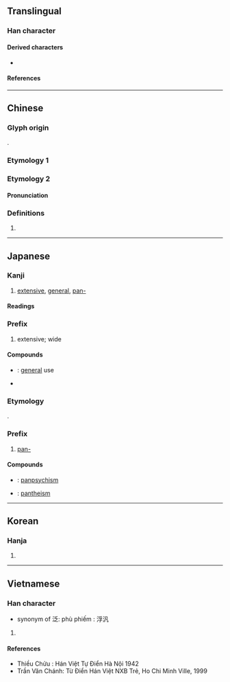 {{also|泛}}
{{character info}}
{{character info|0x2F8FA}}
==Translingual==

===Han character===
{{Han char|rn=85|rad=水|as=03|sn=6|four=37110|canj=EHNI|ids=⿰氵凡}}

====Derived characters====
* {{l|mul|[[𡋋]], [[𣑃]], [[盕]], [[𫇼]]}}

====References====
{{Han ref|kx=0604.150|dkj=17120|dj=0998.100|hdz=31553.020|uh=6C4E}}

----

==Chinese==
{{zh-forms}}

===Glyph origin===
{{Han etym}}
{{Han compound|水|alt1=氵|凡|ls=psc|c1=s|c2=p}}.

===Etymology 1===
{{zh-see|泛|v}}

===Etymology 2===

====Pronunciation====
{{zh-pron
|m=fàn
|cat=pn
}}

===Definitions===
{{zh-hanzi}}

# {{surname|zh}}

----

==Japanese==

===Kanji===
{{ja-kanji|grade=|rs=水03}}

# [[extensive]], [[general]], [[pan-]]

====Readings====
{{ja-readings
|goon=ほん
|kanon=はん
|on=ふう, ほう, ぶ
|kun=あまね-く, ひろ-い, ただよ-う
|nanori=ひろし, ひろ, みな
}}

===Prefix===
{{ja-pos|prefix|はん}}

# extensive; wide

====Compounds====
* {{ja-r|汎用|はんよう}}: [[general]] use
* {{ja-r|汎発|はんぱつ}}

===Etymology===
{{psm|ja|en|pan-}}.

===Prefix===
{{ja-pos|prefix|はん}}

# [[pan-]]
#:{{ja-usex|'''汎'''太平洋|'''はん''' たいへいよう|'''pan-'''Pacific}}

====Compounds====
* {{ja-r|汎心論|はんしんろん}}: [[panpsychism]]
* {{ja-r|汎神論|はんしんろん}}: [[pantheism]]


----

==Korean==

===Hanja===
{{ko-hanja|hangeul=[[범]], [[봉]]|eumhun=|rv=beom, bong|mr=pŏm, pong|y=pem, pong}}

# {{rfdef|ko|sort=水03}}

----

==Vietnamese==

===Han character===
{{vi-readings|reading=phiếm|rs=水03}}

* synonym of 泛: phù phiếm : 浮汎

# {{rfdef|vi|sort=水03}}

====References====
* Thiều Chửu : Hán Việt Tự Điển Hà Nội 1942
* Trần Văn Chánh: Từ Điển Hán Việt NXB Trẻ, Ho Chi Minh Ville, 1999